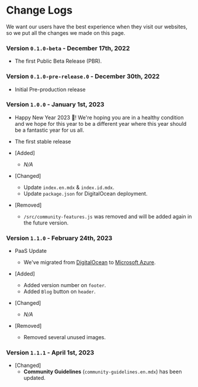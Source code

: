 # Change Logs
We want our users have the best experience when they visit our websites, so we put all the changes we made on this page.

### Version `0.1.0-beta` - December 17th, 2022
- The first Public Beta Release (PBR).

### Version `0.1.0-pre-release.0` - December 30th, 2022
- Initial Pre-production release

### Version `1.0.0` - January 1st, 2023
- Happy New Year 2023 🎉! We're hoping you are in a healthy condition and we hope for this year to be a different year where this year should be a fantastic year for us all.
- The first stable release
- [Added]
    - *N/A*

- [Changed]
    - Update `index.en.mdx` & `index.id.mdx`.
    - Update `package.json` for DigitalOcean deployment.
    
- [Removed]
    - `/src/community-features.js` was removed and will be added again in the future version.

### Version `1.1.0` - February 24th, 2023
- PaaS Update
    - We've migrated from [DigitalOcean](https://www.digitalocean.com) to [Microsoft Azure](https://azure.microsoft.com).
- [Added]
    - Added version number on `footer`.
    - Added `Blog` button on `header`.

- [Changed]
    - *N/A*

- [Removed]
    - Removed several unused images.

### Version `1.1.1` - April 1st, 2023
- [Changed]
    - **Community Guidelines** (`community-guidelines.en.mdx`) has been updated.